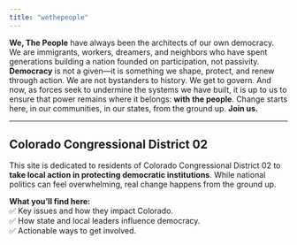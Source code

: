 ```yaml
---
title: "wethepeople"
---
```


**We, The People** have always been the architects of our own democracy. We are immigrants, workers, dreamers, and neighbors who have spent generations building a nation founded on participation, not passivity. **Democracy** is not a given—it is something we shape, protect, and renew through action. We are not bystanders to history. We get to govern. And now, as forces seek to undermine the systems we have built, it is up to us to ensure that power remains where it belongs: **with the people**. Change starts here, in our communities, in our states, from the ground up. **Join us.**

---
## Colorado Congressional District 02

This site is dedicated to residents of Colorado Congressional District 02 to **take local action in protecting democratic institutions**. While national politics can feel overwhelming, real change happens from the ground up.

**What you'll find here:**\
✅ Key issues and how they impact Colorado.\
✅ How state and local leaders influence democracy.\
✅ Actionable ways to get involved.

